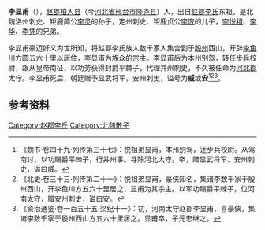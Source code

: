 '''李显甫'''（{{bd|？||？| |}}），[[南赵郡|赵郡]][[柏人县|柏人县]]（今[[河北省|河北省]][[邢台市|邢台市]][[隆尧县|隆尧县]]）人，出自[[赵郡李氏|赵郡李氏]]东祖，是北魏洛州刺史、钜鹿简公[[李灵|李灵]]的孙子，定州刺史、钜鹿贞公[[李恢_(北魏)|李恢]]的儿子，[[李悦祖|李悦祖]]、[[李华_(北魏)|李华]]、[[李凭|李凭]]的兄弟。

李显甫豪迈好义为世所知，将赵郡李氏族人数千家人集合到于[[殷州|殷州]]西山，开辟[[李鱼川|李鱼川]]方圆五六十里以居住，李显甫为族众的[[宗主|宗主]]。李显甫后为本州别驾，转任步兵校尉，跟从皇帝南征，以功劳获得封爵平棘子，代理并州刺史，不久被任命为[[河北郡_(中國)|河北郡]]太守。李显甫死后，朝廷赠予显武将军，安州刺史，谥号为'''威'''或'''安'''<ref>《魏书·卷四十九·列传第三十七》：悦祖弟显甫，本州别驾，迁步兵校尉。从驾南讨，以功赐爵平棘子，行并州事。寻除河北太守。卒，赠显武将军、安州刺史，谥曰威。</ref><ref>《北史·卷三十三·列传第二十一》：悦祖弟显甫，豪侠知名，集诸李数千家于殷州西山，开李鱼川方五六十里居之，显甫为其宗主。以军功赐爵平棘子，位河南太守，赠安州刺史，谥曰安。</ref><ref>《资治通鉴·卷一百五十五·梁纪十一》：初，河南太守赵郡李显甫，喜豪侠，集诸李数千家于殷州西山方五六十里居之。显甫卒，子元忠继之。</ref>。

==参考资料==
{{reflist}}

[[Category:赵郡李氏|Category:赵郡李氏]]
[[Category:北魏散子|Category:北魏散子]]